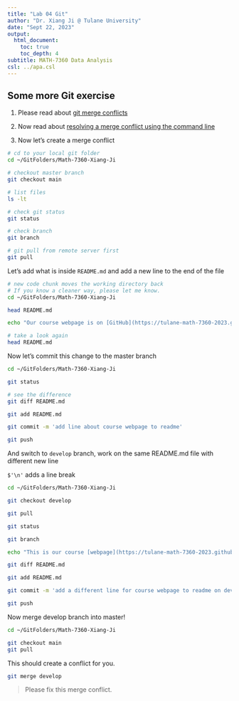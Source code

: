 ```yaml
---
title: "Lab 04 Git"
author: "Dr. Xiang Ji @ Tulane University"
date: "Sept 22, 2023"
output:
  html_document:
    toc: true
    toc_depth: 4  
subtitle: MATH-7360 Data Analysis
csl: ../apa.csl
---
```


## Some more Git exercise

1. Please read about [git merge conflicts](https://docs.github.com/en/github/collaborating-with-issues-and-pull-requests/about-merge-conflicts)

2. Now read about [resolving a merge conflict using the command line](https://docs.github.com/en/github/collaborating-with-issues-and-pull-requests/resolving-a-merge-conflict-using-the-command-line)

3. Now let's create a merge conflict

```bash
# cd to your local git folder
cd ~/GitFolders/Math-7360-Xiang-Ji

# checkout master branch
git checkout main

# list files
ls -lt

# check git status
git status

# check branch
git branch
```

```bash
# git pull from remote server first
git pull
```

Let's add what is inside `README.md` and add a new line to the end of the file

```bash
# new code chunk moves the working directory back
# If you know a cleaner way, please let me know.
cd ~/GitFolders/Math-7360-Xiang-Ji

head README.md

echo "Our course webpage is on [GitHub](https://tulane-math-7360-2023.github.io/) too!"$'\n' >> README.md

# take a look again
head README.md
```

Now let's commit this change to the master branch

```bash
cd ~/GitFolders/Math-7360-Xiang-Ji

git status

# see the difference
git diff README.md

git add README.md

git commit -m 'add line about course webpage to readme'

git push
```

And switch to `develop` branch, work on the same README.md file with different new line

`$'\n'` adds a line break

```bash
cd ~/GitFolders/Math-7360-Xiang-Ji

git checkout develop

git pull

git status

git branch

echo "This is our course [webpage](https://tulane-math-7360-2023.github.io/)!"$'\n' >> README.md

git diff README.md

git add README.md

git commit -m 'add a different line for course webpage to readme on develop'

git push

```

Now merge develop branch into master!

```bash
cd ~/GitFolders/Math-7360-Xiang-Ji

git checkout main
git pull
```

This should create a conflict for you.

```bash
git merge develop
```

> Please fix this merge conflict.

